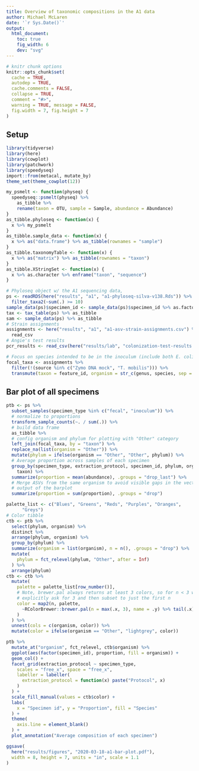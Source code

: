 ```yaml
---
title: Overview of taxonomic compositions in the A1 data
author: Michael McLaren
date: '`r Sys.Date()`'
output:
  html_document:
    toc: true
    fig_width: 6
    dev: "svg"
---
```


```r
# knitr chunk options
knitr::opts_chunk$set(
  cache = TRUE,
  autodep = TRUE,
  cache.comments = FALSE,
  collapse = TRUE,
  comment = "#>",
  warning = TRUE, message = FALSE, 
  fig.width = 7, fig.height = 7
)
```

## Setup

```r
library(tidyverse)
library(here)
library(cowplot)
library(patchwork)
library(speedyseq)
import::from(metacal, mutate_by)
theme_set(theme_cowplot(12))
```

```r
my_psmelt <- function(physeq) {
  speedyseq::psmelt(physeq) %>%
    as_tibble %>%
    rename(taxon = OTU, sample = Sample, abundance = Abundance)
}
as_tibble.phyloseq <- function(x) {
  x %>% my_psmelt
}
as_tibble.sample_data <- function(x) {
  x %>% as("data.frame") %>% as_tibble(rownames = "sample")
}
as_tibble.taxonomyTable <- function(x) {
  x %>% as("matrix") %>% as_tibble(rownames = "taxon")
}
as_tibble.XStringSet <- function(x) {
  x %>% as.character %>% enframe("taxon", "sequence")
}
```

```r
# Phyloseq object w/ the A1 sequencing data,
ps <- readRDS(here("results", "a1", "a1-phyloseq-silva-v138.Rds")) %>%
  filter_taxa2(~sum(.) >= 10)
sample_data(ps)$specimen_id <- sample_data(ps)$specimen_id %>% as.factor
tax <- tax_table(ps) %>% as_tibble
sam <- sample_data(ps) %>% as_tibble
# Strain assignments
assignments <- here("results", "a1", "a1-asv-strain-assignments.csv") %>%
  read_csv
# Angie's test results
pcr_results <- read_csv(here("results/lab", "colonization-test-results.csv"))
```

```r
# Focus on species intended to be in the inoculum (include both E. coli ASVs)
focal_taxa <- assignments %>%
  filter(!(source %in% c("Zymo DNA mock", "T. mobilis"))) %>%
  transmute(taxon = feature_id, organism = str_c(genus, species, sep = " "))
```


## Bar plot of all specimens

```r
ptb <- ps %>%
  subset_samples(specimen_type %in% c("fecal", "inoculum")) %>%
  # normalize to proportions
  transform_sample_counts(~. / sum(.)) %>%
  # build data frame
  as_tibble %>%
  # config organism and phylum for plotting with "Other" category
  left_join(focal_taxa, by = "taxon") %>%
  replace_na(list(organism = "Other")) %>%
  mutate(phylum = ifelse(organism == "Other", "Other", phylum)) %>%
  # Average proportion across samples of each specimen
  group_by(specimen_type, extraction_protocol, specimen_id, phylum, organism,
    taxon) %>%
  summarize(proportion = mean(abundance), .groups = "drop_last") %>%
  # Merge ASVs from the same organism to avoid visible gaps in the vector
  # output of the barplot
  summarize(proportion = sum(proportion), .groups = "drop")
```

```r
palette_list <- c("Blues", "Greens", "Reds", "Purples", "Oranges", 
      "Greys")
# Color tibble
ctb <- ptb %>%
  select(phylum, organism) %>%
  distinct %>%
  arrange(phylum, organism) %>%
  group_by(phylum) %>%
  summarize(organism = list(organism), n = n(), .groups = "drop") %>%
  mutate(
    phylum = fct_relevel(phylum, "Other", after = Inf)
  ) %>%
  arrange(phylum)
ctb <- ctb %>%
  mutate(
    palette = palette_list[row_number()],
    # Note, brewer.pal always returns at least 3 colors, so for n < 3 we'll
    # explicitly ask for 3 and then subset to just the first n
    color = map2(n, palette, 
      ~RColorBrewer::brewer.pal(n = max(.x, 3), name = .y) %>% tail(.x)
    )
  ) %>%
  unnest(cols = c(organism, color)) %>%
  mutate(color = ifelse(organism == "Other", "lightgrey", color))
```

```r
ptb %>%
  mutate_at("organism", fct_relevel, ctb$organism) %>%
  ggplot(aes(factor(specimen_id), proportion, fill = organism)) +
  geom_col() +
  facet_grid(extraction_protocol ~ specimen_type, 
    scales = "free_x", space = "free_x",
    labeller = labeller(
      extraction_protocol = function(x) paste("Protocol", x)
    )
  ) +
  scale_fill_manual(values = ctb$color) +
  labs(
    x = "Specimen id", y = "Proportion", fill = "Species"
  ) +
  theme(
    axis.line = element_blank()
  ) +
  plot_annotation("Average composition of each specimen")
```

```r
ggsave(
  here("results/figures", "2020-03-18-a1-bar-plot.pdf"),
  width = 8, height = 7, units = "in", scale = 1.1
)
```
